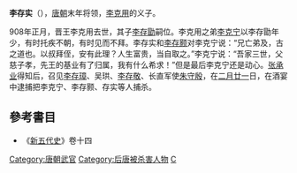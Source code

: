 '''李存实'''（{{bd|9世纪||908年||catIdx=L}}），[[唐朝|唐朝]]末年将领，[[李克用|李克用]]的义子。

908年正月，晋王李克用去世，其子[[唐庄宗|李存勖]]嗣位。李克用之弟[[李克寧_(五代)|李克宁]]以李存勖年少，有时托疾不朝，有时见而不拜。李存实和[[李存颢|李存颢]]对李克宁说：“兄亡弟及，古之道也。以叔拜侄，安有此理？人生富贵，当自取之。”李克宁说：“吾家三世，父慈子孝，先王的基业有了归属，我有什么希求！”但是最后李克宁还是动心。[[张承业_(五代)|张承业]]得知后，召见[[李存璋|李存璋]]、吴珙、[[李存敬|李存敬]]、长直军使[[朱守殷|朱守殷]]，在[[二月廿一|二月廿一]]日，在酒宴中逮捕把李克宁、李存颢、存实等人捕杀。

==參考書目==
*《[[新五代史|新五代史]]》卷十四
{{DEFAULTSORT:L}}
[[Category:唐朝武官|Category:唐朝武官]]
[[Category:后唐被杀害人物|Category:后唐被杀害人物]]
[[Category:李姓|C]]